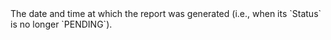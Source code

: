   

  
<ResponseField name="ReportDate" type="timestamp" >    
The date and time at which the report was generated (i.e., when its `Status` is no longer `PENDING`).  
</ResponseField>